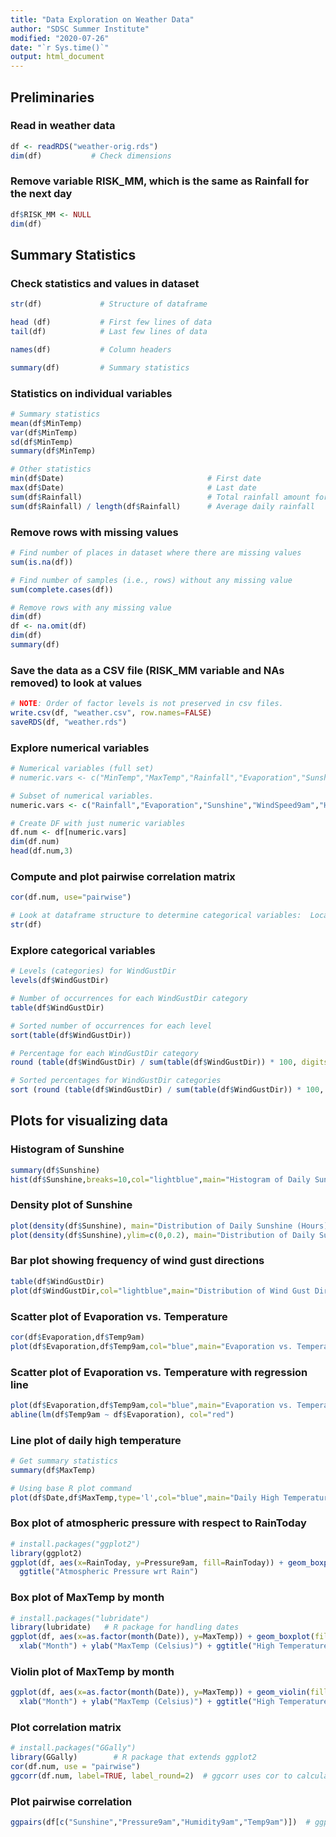 ```yaml
---
title: "Data Exploration on Weather Data"
author: "SDSC Summer Institute"
modified: "2020-07-26"
date: "`r Sys.time()`"
output: html_document
---
```


## Preliminaries
### Read in weather data
```r
df <- readRDS("weather-orig.rds")
dim(df)           # Check dimensions
```

### Remove variable RISK_MM, which is the same as Rainfall for the next day
```r
df$RISK_MM <- NULL
dim(df)
```

## Summary Statistics
### Check statistics and values in dataset
```r
str(df)             # Structure of dataframe
```


```r
head (df)           # First few lines of data
tail(df)            # Last few lines of data
```


```r
names(df)           # Column headers
```


```r
summary(df)         # Summary statistics
```

### Statistics on individual variables
```r
# Summary statistics
mean(df$MinTemp)
var(df$MinTemp)
sd(df$MinTemp)
summary(df$MinTemp)
```


```r
# Other statistics
min(df$Date)                                # First date
max(df$Date)                                # Last date
sum(df$Rainfall)                            # Total rainfall amount for year
sum(df$Rainfall) / length(df$Rainfall)      # Average daily rainfall
```

### Remove rows with missing values
```r

# Find number of places in dataset where there are missing values
sum(is.na(df))

# Find number of samples (i.e., rows) without any missing value
sum(complete.cases(df))

# Remove rows with any missing value
dim(df)
df <- na.omit(df)
dim(df)
summary(df)
```

### Save the data as a CSV file (RISK_MM variable and NAs removed) to look at values
```r
# NOTE: Order of factor levels is not preserved in csv files.
write.csv(df, "weather.csv", row.names=FALSE)
saveRDS(df, "weather.rds")
```

### Explore numerical variables
```r
# Numerical variables (full set)
# numeric.vars <- c("MinTemp","MaxTemp","Rainfall","Evaporation","Sunshine","WindGustSpeed","WindSpeed9am","WindSpeed3pm","Humidity9am","Humidity3pm","Pressure9am","Pressure3pm","Cloud9am","Cloud3pm","Temp9am","Temp3pm")

# Subset of numerical variables.
numeric.vars <- c("Rainfall","Evaporation","Sunshine","WindSpeed9am","Humidity9am","Pressure9am","Cloud9am","Temp9am")

# Create DF with just numeric variables
df.num <- df[numeric.vars]
dim(df.num)
head(df.num,3)
```

### Compute and plot pairwise correlation matrix
```r
cor(df.num, use="pairwise")
```
```r
# Look at dataframe structure to determine categorical variables:  Location, WindGustDir, WindDir9am, WindDir3pm, RainToday, RainTomorrow
str(df)
```

### Explore categorical variables
```r

# Levels (categories) for WindGustDir
levels(df$WindGustDir)

# Number of occurrences for each WindGustDir category
table(df$WindGustDir)

# Sorted number of occurrences for each level
sort(table(df$WindGustDir))

# Percentage for each WindGustDir category
round (table(df$WindGustDir) / sum(table(df$WindGustDir)) * 100, digits=2)

# Sorted percentages for WindGustDir categories
sort (round (table(df$WindGustDir) / sum(table(df$WindGustDir)) * 100, digits=2))
```

## Plots for visualizing data
### Histogram of Sunshine
```r
summary(df$Sunshine)
hist(df$Sunshine,breaks=10,col="lightblue",main="Histogram of Daily Sunshine",xlab="Sunshine (Hours)")
```

### Density plot of Sunshine
```r
plot(density(df$Sunshine), main="Distribution of Daily Sunshine (Hours)")
plot(density(df$Sunshine),ylim=c(0,0.2), main="Distribution of Daily Sunshine (Hours)")
```

### Bar plot showing frequency of wind gust directions
```r
table(df$WindGustDir)
plot(df$WindGustDir,col="lightblue",main="Distribution of Wind Gust Direction",xlab="Wind Gust Direction",ylab="Count")
```

### Scatter plot of Evaporation vs. Temperature
```r
cor(df$Evaporation,df$Temp9am)
plot(df$Evaporation,df$Temp9am,col="blue",main="Evaporation vs. Temperature",xlab="Evaporation (mm)",ylab="Temperature")
```

### Scatter plot of Evaporation vs. Temperature with regression line
```r
plot(df$Evaporation,df$Temp9am,col="blue",main="Evaporation vs. Temperature",xlab="Evaporation (mm)",ylab="Temp9am (C)")
abline(lm(df$Temp9am ~ df$Evaporation), col="red")
```

### Line plot of daily high temperature
```r
# Get summary statistics
summary(df$MaxTemp)        

# Using base R plot command
plot(df$Date,df$MaxTemp,type='l',col="blue",main="Daily High Temperature",xlab="Date",ylab="MaxTemp (C)")

```

### Box plot of atmospheric pressure with respect to RainToday
```r
# install.packages("ggplot2")
library(ggplot2)
ggplot(df, aes(x=RainToday, y=Pressure9am, fill=RainToday)) + geom_boxplot() +
  ggtitle("Atmospheric Pressure wrt Rain") 
```

### Box plot of MaxTemp by month
```r
# install.packages("lubridate")
library(lubridate)   # R package for handling dates
ggplot(df, aes(x=as.factor(month(Date)), y=MaxTemp)) + geom_boxplot(fill="lightblue") + 
  xlab("Month") + ylab("MaxTemp (Celsius)") + ggtitle("High Temperature by Month")
```

### Violin plot of MaxTemp by month
```r
ggplot(df, aes(x=as.factor(month(Date)), y=MaxTemp)) + geom_violin(fill="lightblue") + 
  xlab("Month") + ylab("MaxTemp (Celsius)") + ggtitle("High Temperature by Month")
```

### Plot correlation matrix
```r
# install.packages("GGally")
library(GGally)        # R package that extends ggplot2  
cor(df.num, use = "pairwise")
ggcorr(df.num, label=TRUE, label_round=2)  # ggcorr uses cor to calculate correlations
```

### Plot pairwise correlation
```r
ggpairs(df[c("Sunshine","Pressure9am","Humidity9am","Temp9am")])  # ggpairs is from GGally package
```